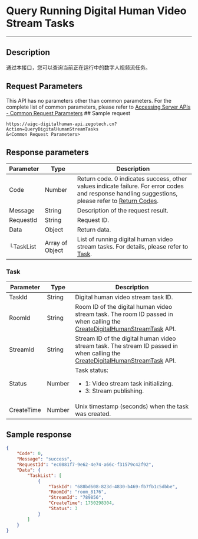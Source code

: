 # Query Running Digital Human Video Stream Tasks

---

## Description

通过本接口，您可以查询当前正在运行中的数字人视频流任务。


<PostPrototype link="https://aigc-digitalhuman-api.zegotech.cn?Action=QueryDigitalHumanStreamTasks" />

## Request Parameters

This API has no parameters other than common parameters. For the complete list of common parameters, please refer to [Accessing Server APIs - Common Request Parameters](./../accessing-server-apis.mdx#common-request-parameters) ## Sample request

```https
https://aigc-digitalhuman-api.zegotech.cn?Action=QueryDigitalHumanStreamTasks
&<Common Request Parameters>
```

## Response parameters

| Parameter | Type | Description |
|------|------|------|
| Code | Number | Return code. 0 indicates success, other values indicate failure. For error codes and response handling suggestions, please refer to [Return Codes](./../return-codes.mdx). |
| Message | String | Description of the request result. |
| RequestId | String | Request ID. |
| Data | Object | Return data. |
| └TaskList | Array of Object | List of running digital human video stream tasks. For details, please refer to [Task](#task). |

### Task

| Parameter | Type | Description |
|------|------|------|
| TaskId      | String       | Digital human video stream task ID. |
| RoomId      | String       | Room ID of the digital human video stream task. The room ID passed in when calling the [CreateDigitalHumanStreamTask](./create-digital-human-stream-task.mdx) API. |
| StreamId    | String       | Stream ID of the digital human video stream task. The stream ID passed in when calling the [CreateDigitalHumanStreamTask](./create-digital-human-stream-task.mdx) API. |
| Status      | Number       | Task status:<ul><li>1: Video stream task initializing.</li><li>3: Stream publishing.</li></ul> |
| CreateTime  | Number       | Unix timestamp (seconds) when the task was created. |

## Sample response

```json
{
    "Code": 0,
    "Message": "success",
    "RequestId": "ec0881f7-9e62-4e74-a66c-f31579c42f92",
    "Data": {
        "TaskList": [
            {
                "TaskId": "688bd608-823d-4830-b469-fb7fb1c5dbbe",
                "RoomId": "room_8176",
                "StreamId": "789856",
                "CreateTime": 1750298304,
                "Status": 3
            }
        ]
    }
}
```